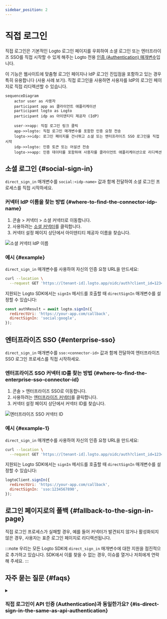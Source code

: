 ```yaml
---
sidebar_position: 2
---
```



# 직접 로그인

직접 로그인은 기본적인 Logto 로그인 페이지를 우회하여 소셜 로그인 또는 엔터프라이즈 SSO를 직접 시작할 수 있게 해주는 Logto 전용 [인증 (Authentication) 매개변수](/end-user-flows/authentication-parameters)입니다.

이 기능은 웹사이트에 맞춤형 로그인 페이지나 IdP 로그인 진입점을 포함하고 있는 경우 특히 유용합니다 (사용 사례 보기). 직접 로그인을 사용하면 사용자를 IdP의 로그인 페이지로 직접 리디렉션할 수 있습니다.

```mermaid
sequenceDiagram
    actor user as 사용자
    participant app as 클라이언트 애플리케이션
    participant logto as Logto
    participant idp as 아이덴티티 제공자 (IdP)

    user->>app: 직접 로그인 링크 클릭
    app->>logto: 직접 로그인 매개변수를 포함한 인증 요청 전송
    logto->>idp: 로그인 페이지를 건너뛰고 소셜 또는 엔터프라이즈 SSO 로그인을 직접 시작
    idp->>logto: 인증 토큰 또는 어설션 전송
    logto->>app: 인증 데이터를 포함하여 사용자를 클라이언트 애플리케이션으로 리디렉션
```

## 소셜 로그인 \{#social-sign-in}

`direct_sign_in` 매개변수를 `social:<idp-name>` 값과 함께 전달하여 소셜 로그인 프로세스를 직접 시작하세요.

### 커넥터 IdP 이름을 찾는 방법 \{#where-to-find-the-connector-idp-name}

1. <CloudLink to="/connectors/social">콘솔 > 커넥터 > 소셜 커넥터</CloudLink>로 이동합니다.
2. 사용하려는 [소셜 커넥터](/connectors/social-connectors)를 클릭합니다.
3. 커넥터 설정 페이지 상단에서 아이덴티티 제공자 이름을 찾습니다.

<img src={directSignInSocialNameImage} alt="소셜 커넥터 IdP 이름" />

### 예시 \{#example}

`direct_sign_in` 매개변수를 사용하여 자신의 인증 요청 URL을 만드세요:

```sh
curl --location \
  --request GET 'https://[tenant-id].logto.app/oidc/auth?client_id=1234567890&...&direct_sign_in=social:google'
```

지원되는 Logto SDK에서는 `signIn` 메서드를 호출할 때 `directSignIn` 매개변수를 설정할 수 있습니다:

```javascript
const authResult = await logto.signIn({
  redirectUri: 'https://your-app.com/callback',
  directSignIn: 'social:google',
});
```

## 엔터프라이즈 SSO \{#enterprise-sso}

`direct_sign_in` 매개변수를 `sso:<connector-id>` 값과 함께 전달하여 엔터프라이즈 SSO 로그인 프로세스를 직접 시작하세요.

### 엔터프라이즈 SSO 커넥터 ID를 찾는 방법 \{#where-to-find-the-enterprise-sso-connector-id}

1. <CloudLink to="/enterprise-sso">콘솔 > 엔터프라이즈 SSO</CloudLink>로 이동합니다.
2. 사용하려는 [엔터프라이즈 커넥터](/connectors/enterprise-connectors)를 클릭합니다.
3. 커넥터 설정 페이지 상단에서 커넥터 ID를 찾습니다.

<img src={directSignInEnterpriseSsoImage} alt="엔터프라이즈 SSO 커넥터 ID" />

### 예시 \{#example-1}

`direct_sign_in` 매개변수를 사용하여 자신의 인증 요청 URL을 만드세요:

```sh
curl --location \
  --request GET 'https://[tenant-id].logto.app/oidc/auth?client_id=1234567890&...&direct_sign_in=sso:1234567890'
```

지원되는 Logto SDK에서는 `signIn` 메서드를 호출할 때 `directSignIn` 매개변수를 설정할 수 있습니다:

```javascript
logtoClient.signIn({
  redirectUri: 'https://your-app.com/callback',
  directSignIn: 'sso:1234567890',
});
```

## 로그인 페이지로의 폴백 \{#fallback-to-the-sign-in-page}

직접 로그인 프로세스가 실패할 경우, 예를 들어 커넥터가 발견되지 않거나 활성화되지 않은 경우, 사용자는 표준 로그인 페이지로 리디렉션됩니다.

:::note
우리는 모든 Logto SDK에 `direct_sign_in` 매개변수에 대한 지원을 점진적으로 추가하고 있습니다. SDK에서 이를 찾을 수 없는 경우, 이슈를 열거나 저희에게 연락해 주세요.
:::

## 자주 묻는 질문 \{#faqs}

<details>
  <summary>

### 직접 로그인이 API 인증 (Authentication)과 동일한가요? \{#is-direct-sign-in-the-same-as-api-authentication}

</summary>

아니요, 직접 로그인은 기본 Logto 로그인 페이지를 건너뛰고 사용자를 소셜 또는 엔터프라이즈 SSO 제공자의 로그인 페이지로 직접 리디렉션할 수 있는 사용자 흐름 매개변수입니다. API 기반 인증과 달리, 사용자는 로그인 프로세스를 시작하기 위해 먼저 Logto 인증 엔드포인트로 리디렉션되어야 합니다.

</details>
